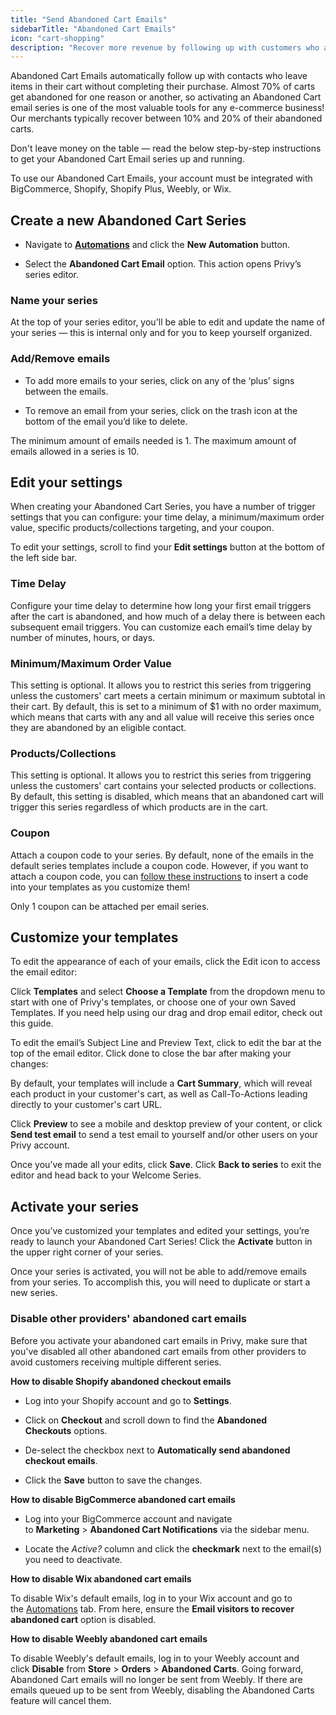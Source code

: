 ```yaml
---
title: "Send Abandoned Cart Emails"
sidebarTitle: "Abandoned Cart Emails"
icon: "cart-shopping"
description: "Recover more revenue by following up with customers who abandon their cart."
---
```


Abandoned Cart Emails automatically follow up with contacts who leave items in their cart without completing their purchase. Almost 70% of carts get abandoned for one reason or another, so activating an Abandoned Cart email series is one of the most valuable tools for any e-commerce business! Our merchants typically recover between 10% and 20% of their abandoned carts.

Don't leave money on the table — read the below step-by-step instructions to get your Abandoned Cart Email series up and running.

<Note>
  To use our Abandoned Cart Emails, your account must be integrated with BigCommerce, Shopify, Shopify Plus, Weebly, or Wix.
</Note>

## Create a new Abandoned Cart Series

* Navigate to [**Automations**](https://dashboard.privy.com/automations) and click the **New Automation** button.

* Select the **Abandoned Cart Email** option. This action opens Privy’s series editor.

### Name your series

At the top of your series editor, you'll be able to edit and update the name of your series — this is internal only and for you to keep yourself organized.

### Add/Remove emails

* To add more emails to your series, click on any of the ‘plus’ signs between the emails.

* To remove an email from your series, click on the trash icon at the bottom of the email you’d like to delete.

<Info>
  The minimum amount of emails needed is 1. The maximum amount of emails allowed in a series is 10.
</Info>

## Edit your settings

When creating your Abandoned Cart Series, you have a number of trigger settings that you can configure: your time delay, a minimum/maximum order value, specific products/collections targeting, and your coupon.

To edit your settings, scroll to find your **Edit settings** button at the bottom of the left side bar.

### Time Delay

Configure your time delay to determine how long your first email triggers after the cart is abandoned, and how much of a delay there is between each subsequent email triggers. You can customize each email’s time delay by number of minutes, hours, or days.

### Minimum/Maximum Order Value

This setting is optional. It allows you to restrict this series from triggering unless the customers' cart meets a certain minimum or maximum subtotal in their cart. By default, this is set to a minimum of $1 with no order maximum, which means that carts with any and all value will receive this series once they are abandoned by an eligible contact.

### Products/Collections

This setting is optional. It allows you to restrict this series from triggering unless the customers' cart contains your selected products or collections. By default, this setting is disabled, which means that an abandoned cart will trigger this series regardless of which products are in the cart.

### Coupon

Attach a coupon code to your series. By default, none of the emails in the default series templates include a coupon code. However, if you want to attach a coupon code, you can [follow these instructions](https://privy.mintlify.app/docs/learn/content/coupon-codes#automations:~:text=To%20insert%20a%20coupon%20in%20your%20Automation%3A) to insert a code into your templates as you customize them!

<Warning>
  Only 1 coupon can be attached per email series.
</Warning>

## Customize your templates

To edit the appearance of each of your emails, click the Edit icon to access the email editor:

Click **Templates** and select **Choose a Template** from the dropdown menu to start with one of Privy's templates, or choose one of your own Saved Templates. If you need help using our drag and drop email editor, check out this guide.

To edit the email’s Subject Line and Preview Text, click to edit the bar at the top of the email editor. Click done to close the bar after making your changes:

By default, your templates will include a **Cart Summary**, which will reveal each product in your customer's cart, as well as Call-To-Actions leading directly to your customer's cart URL.

Click **Preview** to see a mobile and desktop preview of your content, or click **Send test email** to send a test email to yourself and/or other users on your Privy account.

Once you’ve made all your edits, click **Save**. Click **Back to series** to exit the editor and head back to your Welcome Series.

## Activate your series

Once you’ve customized your templates and edited your settings, you’re ready to launch your Abandoned Cart Series! Click the **Activate** button in the upper right corner of your series.

<Warning>
  Once your series is activated, you will not be able to add/remove emails from your series. To accomplish this, you will need to duplicate or start a new series.
</Warning>

### Disable other providers' abandoned cart emails

Before you activate your abandoned cart emails in Privy, make sure that you've disabled all other abandoned cart emails from other providers to avoid customers receiving multiple different series.

<Icon icon="circle-question" /> **How to disable Shopify abandoned checkout emails**

* Log into your Shopify account and go to **Settings**.

* Click on **Checkout** and scroll down to find the **Abandoned Checkouts** options.

* De-select the checkbox next to **Automatically send abandoned checkout emails**.

* Click the **Save** button to save the changes. 



<Icon icon="circle-question" /> **How to disable BigCommerce abandoned cart emails**

* Log into your BigCommerce account and navigate to **Marketing** > **Abandoned Cart Notifications** via the sidebar menu. 

* Locate the *Active?* column and click the **checkmark** next to the email(s) you need to deactivate.



<Icon icon="circle-question" /> **How to disable Wix abandoned cart emails**

To disable Wix's default emails, log in to your Wix account and go to the [Automations](https://www.wix.com/my-account/site-selector/?buttonText=Go%20to%20Automated%20Emails\&title=Select%20a%20Site\&autoSelectOnSingleSite=true\&actionUrl=https://www.wix.com/dashboard/%7B%7BmetaSiteId%7D%7D/triggers/) tab. From here, ensure the **Email visitors to recover abandoned cart** option is disabled. 

<Icon icon="circle-question" /> **How to disable Weebly abandoned cart emails**

To disable Weebly's default emails, log in to your Weebly account and click **Disable** from **Store** > **Orders** > **Abandoned Carts**. Going forward, Abandoned Cart emails will no longer be sent from Weebly. If there are emails queued up to be sent from Weebly, disabling the Abandoned Carts feature will cancel them.